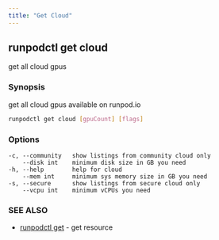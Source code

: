 ```yaml
---
title: "Get Cloud"
---
```


## runpodctl get cloud

get all cloud gpus

### Synopsis

get all cloud gpus available on runpod.io

```sh
runpodctl get cloud [gpuCount] [flags]
```

### Options

```text
-c, --community   show listings from community cloud only
    --disk int    minimum disk size in GB you need
-h, --help        help for cloud
    --mem int     minimum sys memory size in GB you need
-s, --secure      show listings from secure cloud only
    --vcpu int    minimum vCPUs you need
```

### SEE ALSO

* [runpodctl get](/runpodctl/reference/runpodctl-get) - get resource
